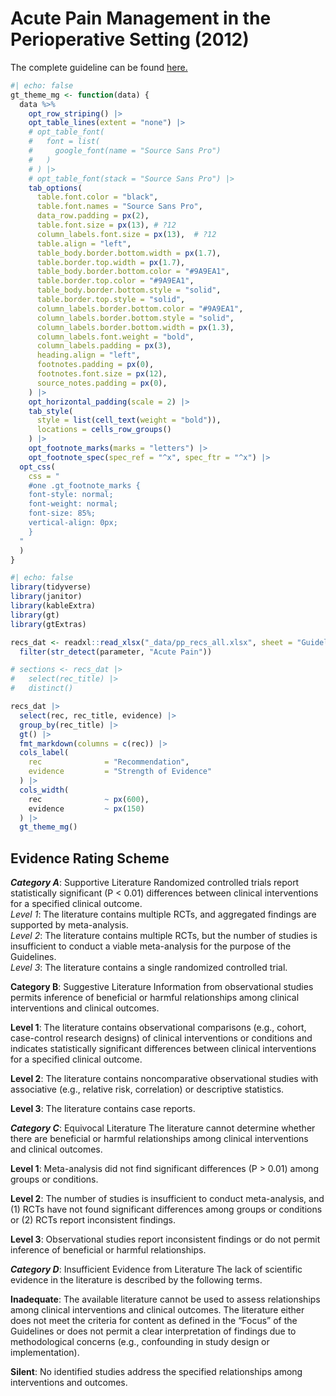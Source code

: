 # Acute Pain Management in the Perioperative Setting (2012)

The complete guideline can be found [here.](https://pubs.asahq.org/anesthesiology/article/116/2/248/12956/Practice-Guidelines-for-Acute-Pain-Management-in)

```r
#| echo: false
gt_theme_mg <- function(data) {
  data %>%
    opt_row_striping() |>
    opt_table_lines(extent = "none") |>
    # opt_table_font(
    #   font = list(
    #     google_font(name = "Source Sans Pro")
    #   )
    # ) |>
    # opt_table_font(stack = "Source Sans Pro") |>
    tab_options(
      table.font.color = "black",
      table.font.names = "Source Sans Pro",
      data_row.padding = px(2),
      table.font.size = px(13), # ?12
      column_labels.font.size = px(13),  # ?12
      table.align = "left",
      table_body.border.bottom.width = px(1.7),
      table.border.top.width = px(1.7),
      table_body.border.bottom.color = "#9A9EA1",
      table.border.top.color = "#9A9EA1",
      table_body.border.bottom.style = "solid",
      table.border.top.style = "solid",
      column_labels.border.bottom.color = "#9A9EA1",
      column_labels.border.bottom.style = "solid",
      column_labels.border.bottom.width = px(1.3),
      column_labels.font.weight = "bold",
      column_labels.padding = px(3),
      heading.align = "left",
      footnotes.padding = px(0),
      footnotes.font.size = px(12),
      source_notes.padding = px(0),
    ) |>
    opt_horizontal_padding(scale = 2) |>
    tab_style(
      style = list(cell_text(weight = "bold")),
      locations = cells_row_groups()
    ) |>
    opt_footnote_marks(marks = "letters") |>
    opt_footnote_spec(spec_ref = "^x", spec_ftr = "^x") |>
  opt_css(
    css = "
    #one .gt_footnote_marks {
    font-style: normal;
    font-weight: normal;
    font-size: 85%;
    vertical-align: 0px;
    }
  "
  )
}

```

```r
#| echo: false
library(tidyverse)
library(janitor)
library(kableExtra)
library(gt)
library(gtExtras)

recs_dat <- readxl::read_xlsx("_data/pp_recs_all.xlsx", sheet = "Guidelines", range = "A1:F485") |> 
  filter(str_detect(parameter, "Acute Pain"))

# sections <- recs_dat |>
#   select(rec_title) |> 
#   distinct()

recs_dat |> 
  select(rec, rec_title, evidence) |> 
  group_by(rec_title) |> 
  gt() |> 
  fmt_markdown(columns = c(rec)) |> 
  cols_label(
    rec              = "Recommendation",
    evidence         = "Strength of Evidence"
  ) |> 
  cols_width(
    rec              ~ px(600),
    evidence         ~ px(150)
  ) |> 
  gt_theme_mg() 

```

## Evidence Rating Scheme

***Category A***: Supportive Literature Randomized controlled trials report statistically significant (P \< 0.01) differences between clinical interventions for a specified clinical outcome.<br/>
*Level 1*: The literature contains multiple RCTs, and aggregated findings are supported by meta-analysis.<br/>
*Level 2*: The literature contains multiple RCTs, but the number of studies is insufficient to conduct a viable meta-analysis for the purpose of the Guidelines.<br/>
*Level 3*: The literature contains a single randomized controlled trial.

**Category B**: Suggestive Literature Information from observational studies permits inference of beneficial or harmful relationships among clinical interventions and clinical outcomes.

**Level 1**: The literature contains observational comparisons (e.g., cohort, case-control research designs) of clinical interventions or conditions and indicates statistically significant differences between clinical interventions for a specified clinical outcome.

**Level 2**: The literature contains noncomparative observational studies with associative (e.g., relative risk, correlation) or descriptive statistics.

**Level 3**: The literature contains case reports.

***Category C***: Equivocal Literature The literature cannot determine whether there are beneficial or harmful relationships among clinical interventions and clinical outcomes.

**Level 1**: Meta-analysis did not find significant differences (P \> 0.01) among groups or conditions.

**Level 2**: The number of studies is insufficient to conduct meta-analysis, and (1) RCTs have not found significant differences among groups or conditions or (2) RCTs report inconsistent findings.

**Level 3**: Observational studies report inconsistent findings or do not permit inference of beneficial or harmful relationships.

***Category D***: Insufficient Evidence from Literature The lack of scientific evidence in the literature is described by the following terms.

**Inadequate**: The available literature cannot be used to assess relationships among clinical interventions and clinical outcomes. The literature either does not meet the criteria for content as defined in the "Focus" of the Guidelines or does not permit a clear interpretation of findings due to methodological concerns (e.g., confounding in study design or implementation).

**Silent**: No identified studies address the specified relationships among interventions and outcomes.
